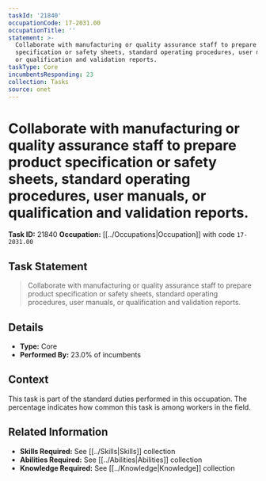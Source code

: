 ```yaml
---
taskId: '21840'
occupationCode: 17-2031.00
occupationTitle: ''
statement: >-
  Collaborate with manufacturing or quality assurance staff to prepare product
  specification or safety sheets, standard operating procedures, user manuals,
  or qualification and validation reports.
taskType: Core
incumbentsResponding: 23
collection: Tasks
source: onet
---
```

# Collaborate with manufacturing or quality assurance staff to prepare product specification or safety sheets, standard operating procedures, user manuals, or qualification and validation reports.

**Task ID:** 21840
**Occupation:** [[../Occupations|Occupation]] with code `17-2031.00`

## Task Statement

> Collaborate with manufacturing or quality assurance staff to prepare product specification or safety sheets, standard operating procedures, user manuals, or qualification and validation reports.

## Details

- **Type:** Core
- **Performed By:** 23.0% of incumbents

## Context

This task is part of the standard duties performed in this occupation. The percentage indicates how common this task is among workers in the field.

## Related Information

- **Skills Required:** See [[../Skills|Skills]] collection
- **Abilities Required:** See [[../Abilities|Abilities]] collection
- **Knowledge Required:** See [[../Knowledge|Knowledge]] collection
